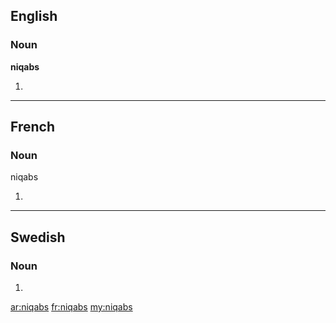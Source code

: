 ==English==

===Noun===
'''niqabs'''

# {{plural of|lang=en|niqab}}

----

==French==

===Noun===
; niqabs

# {{plural of|lang=fr|niqab}}

----

==Swedish==

===Noun===
{{infl|sv|noun form}}

# {{sv-noun-form-indef-gen|niqab}}

[[ar:niqabs]]
[[fr:niqabs]]
[[my:niqabs]]